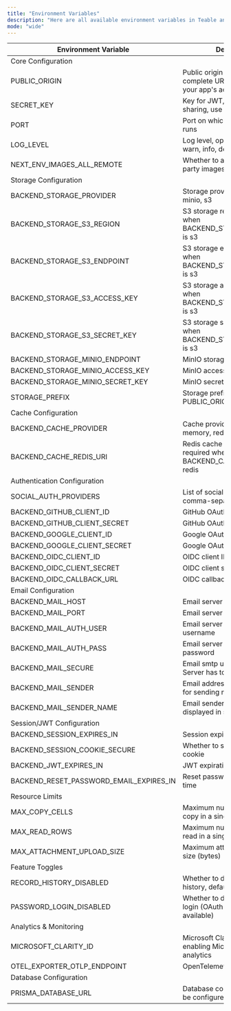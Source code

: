```yaml
---
title: "Environment Variables"
description: "Here are all available environment variables in Teable and their explanations"
mode: "wide"
---
```


| Environment Variable                        | Description                                                                | Default Value    | Required | Example                                           |
| ----------------------------------------- | -------------------------------------------------------------------------- | --------------- | -------- | ------------------------------------------------- |
| Core Configuration                                                                                                       |
| PUBLIC_ORIGIN                              | Public origin for generating complete URLs, must be set to your app's access address | -             | Yes      | https://app.teable.ai                             |
| SECRET_KEY                                 | Key for JWT, sessions, and sharing, use a strong password                   | defaultSecretKey | Yes      | yourStrongSecretKey                               |
| PORT                                       | Port on which the application runs                                          | 3000            | -        | 3000                                              |
| LOG_LEVEL                                  | Log level, options: fatal, error, warn, info, debug, trace                 | info            | -        | debug                                             |
| NEXT_ENV_IMAGES_ALL_REMOTE                | Whether to allow loading third-party images                                | false           | -        | true                                              |
| Storage Configuration                                                                                                   |
| BACKEND_STORAGE_PROVIDER                   | Storage provider, options: local, minio, s3                                | local           | -        | s3                                                |
| BACKEND_STORAGE_S3_REGION                 | S3 storage region, required when BACKEND_STORAGE_PROVIDER is s3            | -               | -        | us-east-2                                         |
| BACKEND_STORAGE_S3_ENDPOINT               | S3 storage endpoint, required when BACKEND_STORAGE_PROVIDER is s3          | -               | -        | https://s3.us-east-2.amazonaws.com                |
| BACKEND_STORAGE_S3_ACCESS_KEY             | S3 storage access key, required when BACKEND_STORAGE_PROVIDER is s3        | -               | -        | your_access_key                                   |
| BACKEND_STORAGE_S3_SECRET_KEY             | S3 storage secret key, required when BACKEND_STORAGE_PROVIDER is s3        | -               | -        | your_secret_key                                   |
| BACKEND_STORAGE_MINIO_ENDPOINT            | MinIO storage endpoint                                                     | -               | -        | minio.example.com                                 |
| BACKEND_STORAGE_MINIO_ACCESS_KEY          | MinIO access key                                                          | -               | -        | access-key                                        |
| BACKEND_STORAGE_MINIO_SECRET_KEY          | MinIO secret key                                                          | -               | -        | secret-key                                        |
| STORAGE_PREFIX                             | Storage prefix, defaults to PUBLIC_ORIGIN                                  | PUBLIC_ORIGIN   | -        | http://localhost:3000                             |
| Cache Configuration                                                                                                     |
| BACKEND_CACHE_PROVIDER                     | Cache provider, options: sqlite, memory, redis                             | memory          | -        | redis                                             |
| BACKEND_CACHE_REDIS_URI                    | Redis cache connection URI, required when BACKEND_CACHE_PROVIDER is redis  | -               | -        | redis://default:teable@127.0.0.1:6379/0           |
| Authentication Configuration                                                                                            |
| SOCIAL_AUTH_PROVIDERS                      | List of social auth providers, comma-separated                             | -               | -        | github,google,oidc                                |
| BACKEND_GITHUB_CLIENT_ID                   | GitHub OAuth client ID                                                     | -               | -        | github_client_id                                  |
| BACKEND_GITHUB_CLIENT_SECRET               | GitHub OAuth client secret                                                 | -               | -        | github_client_secret                              |
| BACKEND_GOOGLE_CLIENT_ID                   | Google OAuth client ID                                                     | -               | -        | google_client_id                                  |
| BACKEND_GOOGLE_CLIENT_SECRET               | Google OAuth client secret                                                 | -               | -        | google_client_secret                              |
| BACKEND_OIDC_CLIENT_ID                     | OIDC client ID                                                            | -               | -        | google_client_id                                  |
| BACKEND_OIDC_CLIENT_SECRET                 | OIDC client secret                                                        | -               | -        | google_client_secret                              |
| BACKEND_OIDC_CALLBACK_URL                  | OIDC callback URL                                                         | -               | -        | https://app.teable.ai/api/auth/oidc/callback      |
| Email Configuration                                                                                                     |
| BACKEND_MAIL_HOST                          | Email server host                                                         | -               | -        | smtp.gmail.com                                    |
| BACKEND_MAIL_PORT                          | Email server port                                                         | -               | -        | 465                                               |
| BACKEND_MAIL_AUTH_USER                     | Email server authentication username                                       | -               | -        | username                                          |
| BACKEND_MAIL_AUTH_PASS                     | Email server authentication password                                       | -               | -        | usertoken                                         |
| BACKEND_MAIL_SECURE                        | Email smtp use SSL (SMTP-Server has to support this)                       | true            | -        | true                                              |
| BACKEND_MAIL_SENDER                        | Email address which gets used for sending mails                            | noreply.teable.io | -      | mymail@example.com                                |
| BACKEND_MAIL_SENDER_NAME                   | Email sender name which gets displayed in sent mails                       | Teable          | -        | Teable                                            |
| Session/JWT Configuration                                                                                               |
| BACKEND_SESSION_EXPIRES_IN                 | Session expiration time                                                   | 7d              | -        | 7d                                                |
| BACKEND_SESSION_COOKIE_SECURE              | Whether to secure session cookie                                         | false           | -        | true                                              |
| BACKEND_JWT_EXPIRES_IN                     | JWT expiration time                                                       | 20d             | -        | 20d                                               |
| BACKEND_RESET_PASSWORD_EMAIL_EXPIRES_IN    | Reset password email expiration time                                      | 30m             | -        | 30m                                               |
| Resource Limits                                                                                                         |
| MAX_COPY_CELLS                             | Maximum number of cells to copy in a single request                       | -               | -        | 50000                                             |
| MAX_READ_ROWS                              | Maximum number of rows to read in a single request                        | -               | -        | 10000                                             |
| MAX_ATTACHMENT_UPLOAD_SIZE                 | Maximum attachment upload size (bytes)                                    | -               | -        | 2147483648                                        |
| Feature Toggles                                                                                                         |
| RECORD_HISTORY_DISABLED                    | Whether to disable record history, defaults to false                      | false           | -        | true                                              |
| PASSWORD_LOGIN_DISABLED                    | Whether to disable password login (OAuth and OIDC still available)        | false           | -        | true                                              |
| Analytics & Monitoring                                                                                                  |
| MICROSOFT_CLARITY_ID                       | Microsoft Clarity metrics ID, for enabling Microsoft Clarity analytics    | -               | -        | your-metrics-id                                   |
| OTEL_EXPORTER_OTLP_ENDPOINT               | OpenTelemetry OTLP endpoint                                              | -               | -        | http://jaeger:4317                                |                                                                             |
| Database Configuration                                                                                                  |
| PRISMA_DATABASE_URL                        | Database connection URL, must be configured                               | -               | Yes      | postgresql://teable:teable@127.0.0.1:5432/teable  |
